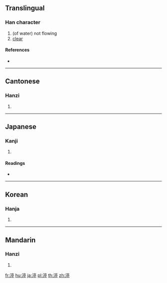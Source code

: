 {{character info/new}}
==Translingual==

===Han character===
{{Han char|rn=85|rad=水|as=09|sn=12|four=30121|canj=EYRN}}

# (of water) not flowing
# [[clear]]

====References====
* {{Han ref|kx=0633.470|dkj=17763|dj=1040.060|hdz=31683.100|uh=6E1F|ud=28191|bh=D9EA|bd=55786}}

----

==Cantonese==

===Hanzi===
{{yue-hanzi|jyut=|y=ting4}}

# {{defn|lang=yue|sort=水09}}

----

==Japanese==

===Kanji===
{{ja-kanji|grade=|rs=水09}}

# {{defn|lang=ja|sort=水09}}

====Readings====
* {{ja-readings|on=[[てい]] (tei)|kun=[[とどまる]] (todomaru)}}

----

==Korean==

===Hanja===
{{ko-hanja|hangeul=정|eumhun=|rv=jeong|mr=chŏng|y=ceng}}

# {{defn|lang=ko|sort=水09}}

----

==Mandarin==

===Hanzi===
{{cmn-hanzi|pin=[[tíng]] ([[ting2]])|wg=t'ing<sup>2</sup>}}

# {{defn|lang=cmn|sort=水09}}

[[fr:渟]]
[[hu:渟]]
[[ja:渟]]
[[pl:渟]]
[[th:渟]]
[[zh:渟]]